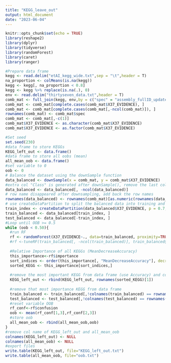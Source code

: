 ```yaml
---
title: "KEGG_leave_out"
output: html_document
date: "2023-06-04"
---
```


```r
knitr::opts_chunk$set(echo = TRUE)
library(reshape2)
library(dplyr)
library(tidyverse)
library(randomForest)
library(caret)
library(ranger)
```

```r
#Prepare data frame
kegg <- read.delim("etAI_kegg_wide.txt",sep = "\t",header = T)
na_proportion <- colMeans(is.na(kegg))
kegg <- kegg[, na_proportion < 0.8]
kegg <- kegg %>% replace(is.na(.), 0)
env <- read.delim("thirtyseven_data.txt",header = T)
comb_mat <- full_join(kegg, env,by = c("spec" = "assembly_fullID_updated"))
comb_mat <- comb_mat[complete.cases(comb_mat$X37_EVIDENCE), ]
comb_mat <- comb_mat[complete.cases(comb_mat[,-ncol(comb_mat)]), ]
rownames(comb_mat) <- comb_mat$spec
comb_mat <- comb_mat[,-c(1)]
comb_mat$X37_EVIDENCE <- as.character(comb_mat$X37_EVIDENCE)
comb_mat$X37_EVIDENCE <- as.factor(comb_mat$X37_EVIDENCE)
```

```r
#Set seed
set.seed(230)
#data frame to store KEGGs
KEGG_left_out <- data.frame()
#data frame to store all oobs (mean)
all_mean_oob <- data.frame()
#set variable to 0
oob <- 0
# Balance the dataset using the downSample function
data_balanced <- downSample(x = comb_mat, y = comb_mat$X37_EVIDENCE)
#extra col "Class" is generated after downSample(), remove the last col $Class
data_balanced <- data_balanced[, -ncol(data_balanced)]
# row name disappeared after downsampling, add back the row names
rownames(data_balanced) <- rownames(comb_mat)[as.numeric(rownames(data_balanced))]
# use createDataPartition to split the balanced data into training and testing datasets
train_index <- createDataPartition(data_balanced$X37_EVIDENCE, p = 0.7, list = FALSE)
train_balanced <- data_balanced[train_index, ]
test_balanced <- data_balanced[-train_index, ]
#Loop until OOB >= 0.5
while (oob < 0.50){
  #run RF
  rf <- randomForest(X37_EVIDENCE~., data=train_balanced, proximity=TRUE, importance=TRUE)
  #rf <-tuneRF(train_balanced[, -ncol(train_balanced)], train_balanced$X37_EVIDENCE, ntreeTry = 500, stepFactor = 1.5, improve = 0.01, trace = FALSE, plot = FALSE,doBest = TRUE,proximity=TRUE, importance=TRUE)
  
  #Relative Importance of all KEGGs (MeanDecreaseAccuracy)
  this_importance<-rf$importance
  sort_indices <- order(this_importance[, "MeanDecreaseAccuracy"], decreasing = TRUE)
  sorted_KEGG <- this_importance[sort_indices,]
  
  #remove the most important KEGG from data frame (use Accuracy) and concatenate it to Kegg_left_out
  KEGG_left_out <- rbind(KEGG_left_out, rownames(sorted_KEGG)[1])
  
  #remove that most importance KEGG from data frame
  train_balanced <- train_balanced[,!colnames(train_balanced) == rownames(sorted_KEGG)[1]]
  test_balanced <- test_balanced[,!colnames(test_balanced) == rownames(sorted_KEGG)[1]]
  #reset variable OOB
  rf_conf<-rf$confusion
  oob <- mean(rf_conf[1,3],rf_conf[2,3])
  #store oob
  all_mean_oob <- rbind(all_mean_oob,oob)
}
#remove col name of KEGG_left_out and all_mean_oob
colnames(KEGG_left_out) <- NULL 
colnames(all_mean_oob) <- NULL 
#export files
write.table(KEGG_left_out, file="KEGG_left_out.txt")
write.table(all_mean_oob, file="oob.txt")
```

